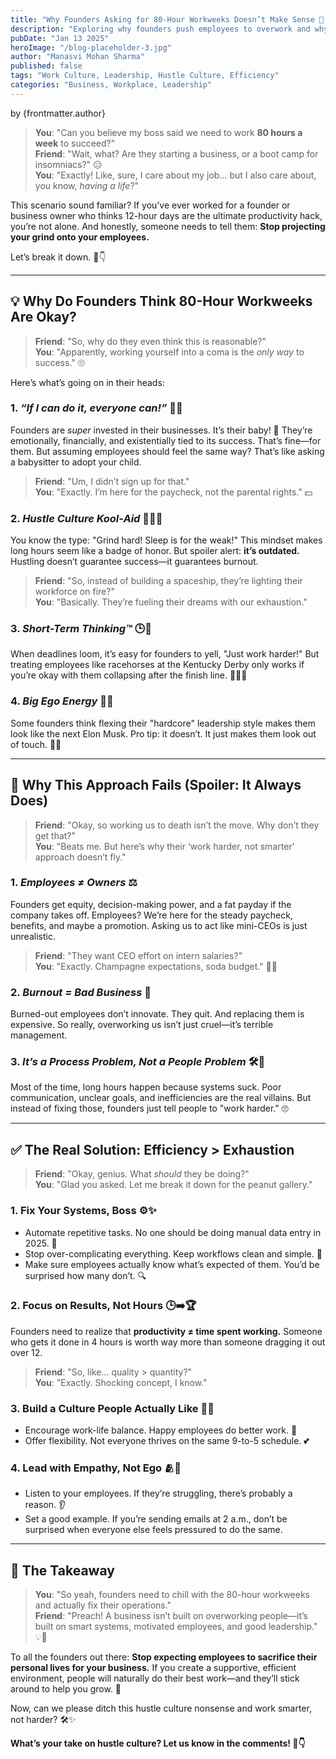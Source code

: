 ```yaml
---
title: "Why Founders Asking for 80-Hour Workweeks Doesn’t Make Sense 🚫 2"
description: "Exploring why founders push employees to overwork and why efficiency is a better solution than exhaustion."
pubDate: "Jan 13 2025"
heroImage: "/blog-placeholder-3.jpg"
author: "Manasvi Mohan Sharma"
published: false
tags: "Work Culture, Leadership, Hustle Culture, Efficiency"
categories: "Business, Workplace, Leadership"
---
```


by {frontmatter.author}

> **You**: "Can you believe my boss said we need to work **80 hours a week** to succeed?"  
> **Friend**: "Wait, what? Are they starting a business, or a boot camp for insomniacs?" 😑  
> **You**: "Exactly! Like, sure, I care about my job… but I also care about, you know, _having a life_?"

This scenario sound familiar? If you’ve ever worked for a founder or business owner who thinks 12-hour days are the ultimate productivity hack, you’re not alone. And honestly, someone needs to tell them: **Stop projecting your grind onto your employees.**

Let’s break it down. 🌟👇

---

## 💡 Why Do Founders Think 80-Hour Workweeks Are Okay?

> **Friend**: "So, why do they even think this is reasonable?"  
> **You**: "Apparently, working yourself into a coma is the _only way_ to success." 🙄

Here’s what’s going on in their heads:

### 1. _“If I can do it, everyone can!”_ 🧠🔄

Founders are _super_ invested in their businesses. It’s their baby! 👶 They’re emotionally, financially, and existentially tied to its success. That’s fine—for them. But assuming employees should feel the same way? That’s like asking a babysitter to adopt your child.

> **Friend**: "Um, I didn’t sign up for that."  
> **You**: "Exactly. I’m here for the paycheck, not the parental rights." 💵

### 2. _Hustle Culture Kool-Aid_ 💪🏽🔥

You know the type: "Grind hard! Sleep is for the weak!" This mindset makes long hours seem like a badge of honor. But spoiler alert: **it’s outdated.** Hustling doesn’t guarantee success—it guarantees burnout.

> **Friend**: "So, instead of building a spaceship, they’re lighting their workforce on fire?"  
> **You**: "Basically. They’re fueling their dreams with our exhaustion."

### 3. _Short-Term Thinking™_ 🕒💭

When deadlines loom, it’s easy for founders to yell, "Just work harder!" But treating employees like racehorses at the Kentucky Derby only works if you’re okay with them collapsing after the finish line. 🏃‍♂️💥

### 4. _Big Ego Energy_ 👑📣

Some founders think flexing their "hardcore" leadership style makes them look like the next Elon Musk. Pro tip: it doesn’t. It just makes them look out of touch. 🤦‍♂️

---

## 🚨 Why This Approach Fails (Spoiler: It Always Does)

> **Friend**: "Okay, so working us to death isn’t the move. Why don’t they get that?"  
> **You**: "Beats me. But here’s why their ‘work harder, not smarter’ approach doesn’t fly."

### 1. _Employees ≠ Owners_ ⚖️

Founders get equity, decision-making power, and a fat payday if the company takes off. Employees? We’re here for the steady paycheck, benefits, and maybe a promotion. Asking us to act like mini-CEOs is just unrealistic.

> **Friend**: "They want CEO effort on intern salaries?"  
> **You**: "Exactly. Champagne expectations, soda budget." 🍾🥤

### 2. _Burnout = Bad Business_ 🧨

Burned-out employees don’t innovate. They quit. And replacing them is expensive. So really, overworking us isn’t just cruel—it’s terrible management.

### 3. _It’s a Process Problem, Not a People Problem_ 🛠️🚧

Most of the time, long hours happen because systems suck. Poor communication, unclear goals, and inefficiencies are the real villains. But instead of fixing those, founders just tell people to "work harder." 🙄

---

## ✅ The Real Solution: Efficiency > Exhaustion

> **Friend**: "Okay, genius. What _should_ they be doing?"  
> **You**: "Glad you asked. Let me break it down for the peanut gallery."

### 1. **Fix Your Systems, Boss** ⚙️✨

- Automate repetitive tasks. No one should be doing manual data entry in 2025. 🤖
- Stop over-complicating everything. Keep workflows clean and simple. 🔄
- Make sure employees actually know what’s expected of them. You’d be surprised how many don’t. 🔍

### 2. **Focus on Results, Not Hours** 🕒➡️🏆

Founders need to realize that **productivity ≠ time spent working.** Someone who gets it done in 4 hours is worth way more than someone dragging it out over 12.

> **Friend**: "So, like… quality > quantity?"  
> **You**: "Exactly. Shocking concept, I know."

### 3. **Build a Culture People Actually Like** 🌱🌈

- Encourage work-life balance. Happy employees do better work. 🎉
- Offer flexibility. Not everyone thrives on the same 9-to-5 schedule. 💕

### 4. **Lead with Empathy, Not Ego** 🫂💬

- Listen to your employees. If they’re struggling, there’s probably a reason. 👂
- Set a good example. If you’re sending emails at 2 a.m., don’t be surprised when everyone else feels pressured to do the same.

---

## 🚀 The Takeaway

> **You**: "So yeah, founders need to chill with the 80-hour workweeks and actually fix their operations."  
> **Friend**: "Preach! A business isn’t built on overworking people—it’s built on smart systems, motivated employees, and good leadership." 💡👊

To all the founders out there: **Stop expecting employees to sacrifice their personal lives for your business.** If you create a supportive, efficient environment, people will naturally do their best work—and they’ll stick around to help you grow. 🌟

Now, can we please ditch this hustle culture nonsense and work smarter, not harder? 🛠️✨

**What’s your take on hustle culture? Let us know in the comments! 💬👇**
